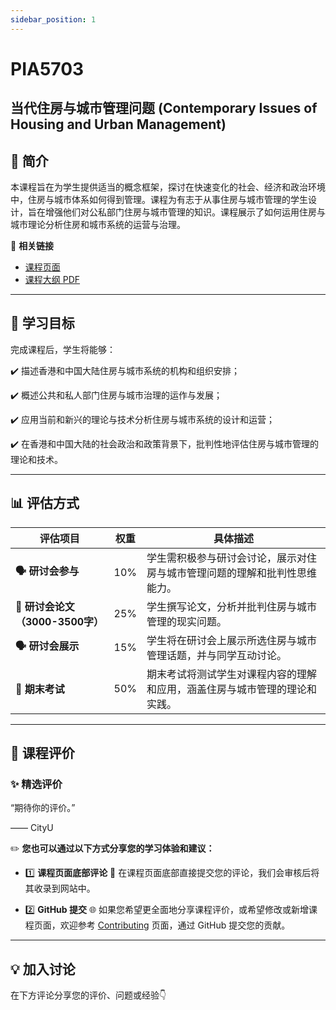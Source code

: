 ```yaml
---
sidebar_position: 1
---
```


# PIA5703
## 当代住房与城市管理问题 (Contemporary Issues of Housing and Urban Management)

## **📘 简介**
本课程旨在为学生提供适当的概念框架，探讨在快速变化的社会、经济和政治环境中，住房与城市体系如何得到管理。课程为有志于从事住房与城市管理的学生设计，旨在增强他们对公私部门住房与城市管理的知识。课程展示了如何运用住房与城市理论分析住房和城市系统的运营与治理。

🔗 **相关链接**
- [课程页面](https://www.cityu.edu.hk/catalogue/pg/202425/course/PIA5703.htm)
- [课程大纲 PDF](https://www.cityu.edu.hk/catalogue/pg/202425/course/PIA5703.pdf)

---

## **🎯 学习目标**

完成课程后，学生将能够：

✔️ 描述香港和中国大陆住房与城市系统的机构和组织安排；

✔️ 概述公共和私人部门住房与城市治理的运作与发展；

✔️ 应用当前和新兴的理论与技术分析住房与城市系统的设计和运营；

✔️ 在香港和中国大陆的社会政治和政策背景下，批判性地评估住房与城市管理的理论和技术。

---

## **📊 评估方式**

| **评估项目**              | **权重** | **具体描述**                                                                                       |
|--------------------------|---------|---------------------------------------------------------------------------------------------------|
| **🗣️ 研讨会参与**         | 10%     | 学生需积极参与研讨会讨论，展示对住房与城市管理问题的理解和批判性思维能力。                        |
| **📄 研讨会论文（3000-3500字）** | 25%     | 学生撰写论文，分析并批判住房与城市管理的现实问题。                                                  |
| **🗣️ 研讨会展示**         | 15%     | 学生将在研讨会上展示所选住房与城市管理话题，并与同学互动讨论。                                      |
| **📅 期末考试**           | 50%     | 期末考试将测试学生对课程内容的理解和应用，涵盖住房与城市管理的理论和实践。                         |

---

## **💬 课程评价**

### ✨ **精选评价**
<div className={commentStyles.commentBox}>
    <p className={commentStyles.commentText}>
        “期待你的评价。”
    </p>
    <p className={commentStyles.commentAuthor}>—— CityU</p>
</div>

✏️ **您也可以通过以下方式分享您的学习体验和建议：**

- 1️⃣ **课程页面底部评论**
💬 在课程页面底部直接提交您的评论，我们会审核后将其收录到网站中。

- 2️⃣ **GitHub 提交**
🌐 如果您希望更全面地分享课程评价，或希望修改或新增课程页面，欢迎参考 [Contributing](https://penjc.github.io/CityU/contributing) 页面，通过 GitHub 提交您的贡献。

---

## **💡 加入讨论**

在下方评论分享您的评价、问题或经验👇
<Utterances />